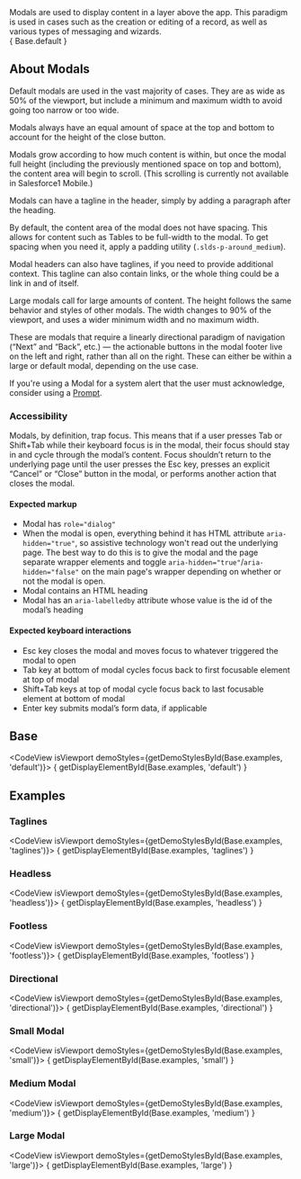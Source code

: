 
<div className="doc lead">
  Modals are used to display content in a layer above the app. This paradigm is used in cases such as the creation or editing of a record, as well as various types of messaging and wizards.
</div>

<CodeView exampleOnly isViewport demoStyles="height: 640px;">
  { Base.default }
</CodeView>

## About Modals
Default modals are used in the vast majority of cases. They are as wide as 50% of the viewport, but include a minimum and maximum width to avoid going too narrow or too wide.

Modals always have an equal amount of space at the top and bottom to account for the height of the close button.

Modals grow according to how much content is within, but once the modal  full height (including the previously mentioned space on top and bottom), the content area will begin to scroll. (This scrolling is currently not available in Salesforce1 Mobile.)

Modals can have a tagline in the header, simply by adding a paragraph after the heading.

By default, the content area of the modal does not have spacing. This allows for content such as Tables to be full-width to the modal. To get spacing when you need it, apply a padding utility (`.slds-p-around_medium`).

Modal headers can also have taglines, if you need to provide additional context. This tagline can also contain links, or the whole thing could be a link in and of itself.

Large modals call for large amounts of content. The height follows the same behavior and styles of other modals. The width changes to 90% of the viewport, and uses a wider minimum width and no maximum width.

These are modals that require a linearly directional paradigm of navigation (“Next” and “Back”, etc.) — the actionable buttons in the modal footer live on the left and right, rather than all on the right. These can either be within a large or default modal, depending on the use case.

If you're using a Modal for a system alert that the user must acknowledge, consider using a [Prompt](/components/prompt).

### Accessibility
Modals, by definition, trap focus. This means that if a user presses Tab or Shift+Tab while their keyboard focus is in the modal, their focus should stay in and cycle through the modal’s content. Focus shouldn’t return to the underlying page until the user presses the Esc key, presses an explicit “Cancel” or “Close” button in the modal, or performs another action that closes the modal.

#### Expected markup
- Modal has `role="dialog"`
- When the modal is open, everything behind it has HTML attribute `aria-hidden="true"`, so assistive technology won't read out the underlying page. The best way to do this is to give the modal and the page separate wrapper elements and toggle `aria-hidden="true"`/`aria-hidden="false"` on the main page's wrapper depending on whether or not the modal is open.
- Modal contains an HTML heading
- Modal has an `aria-labelledby` attribute whose value is the id of the modal’s heading

#### Expected keyboard interactions
- Esc key closes the modal and moves focus to whatever triggered the modal to open
- Tab key at bottom of modal cycles focus back to first focusable element at top of modal
- Shift+Tab keys at top of modal cycle focus back to last focusable element at bottom of modal
- Enter key submits modal’s form data, if applicable

## Base
<CodeView isViewport demoStyles={getDemoStylesById(Base.examples, 'default')}>
{ getDisplayElementById(Base.examples, 'default') }
</CodeView>

## Examples

### Taglines
<CodeView isViewport demoStyles={getDemoStylesById(Base.examples, 'taglines')}>
{ getDisplayElementById(Base.examples, 'taglines') }
</CodeView>

### Headless
<CodeView isViewport demoStyles={getDemoStylesById(Base.examples, 'headless')}>
{ getDisplayElementById(Base.examples, 'headless') }
</CodeView>

### Footless
<CodeView isViewport demoStyles={getDemoStylesById(Base.examples, 'footless')}>
{ getDisplayElementById(Base.examples, 'footless') }
</CodeView>

### Directional
<CodeView isViewport demoStyles={getDemoStylesById(Base.examples, 'directional')}>
{ getDisplayElementById(Base.examples, 'directional') }
</CodeView>

### Small Modal
<CodeView isViewport demoStyles={getDemoStylesById(Base.examples, 'small')}>
{ getDisplayElementById(Base.examples, 'small') }
</CodeView>

### Medium Modal
<CodeView isViewport demoStyles={getDemoStylesById(Base.examples, 'medium')}>
  { getDisplayElementById(Base.examples, 'medium') }
</CodeView>

### Large Modal
<CodeView isViewport demoStyles={getDemoStylesById(Base.examples, 'large')}>
  { getDisplayElementById(Base.examples, 'large') }
</CodeView>
